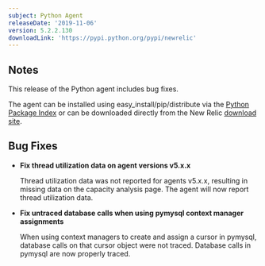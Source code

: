 ```yaml
---
subject: Python Agent
releaseDate: '2019-11-06'
version: 5.2.2.130
downloadLink: 'https://pypi.python.org/pypi/newrelic'
---
```


## Notes

This release of the Python agent includes bug fixes.

The agent can be installed using easy_install/pip/distribute via the [Python Package Index](https://pypi.python.org/pypi/newrelic) or can be downloaded directly from the New Relic [download site](http://download.newrelic.com/python_agent/release).

## Bug Fixes

* **Fix thread utilization data on agent versions v5.x.x**

  Thread utilization data was not reported for agents v5.x.x, resulting in missing data on the capacity analysis page. The agent will now report thread utilization data.
* **Fix untraced database calls when using pymysql context manager assignments**

  When using context managers to create and assign a cursor in pymysql, database calls on that cursor object were not traced. Database calls in pymysql are now properly traced.
